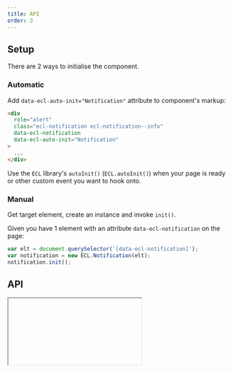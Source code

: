 ```yaml
---
title: API
order: 3
---
```



## Setup

There are 2 ways to initialise the component.

### Automatic

Add `data-ecl-auto-init="Notification"` attribute to component's markup:

```html
<div
  role="alert"
  class="ecl-notification ecl-notification--info"
  data-ecl-notification
  data-ecl-auto-init="Notification"
>
  ...
</div>
```

Use the `ECL` library's `autoInit()` (`ECL.autoInit()`) when your page is ready or other custom event you want to hook onto.

### Manual

Get target element, create an instance and invoke `init()`.

Given you have 1 element with an attribute `data-ecl-notification` on the page:

```js
var elt = document.querySelector('[data-ecl-notification]');
var notification = new ECL.Notification(elt);
notification.init();
```

## API

<Iframe url="/apis/Notification.html" />

